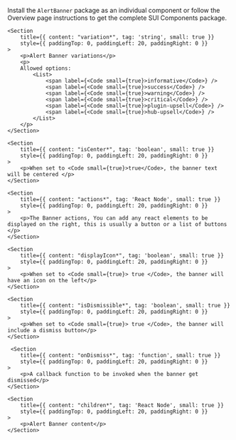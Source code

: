 
<Section
	title="Installation"
	contained={true}
	style={{ paddingTop: 20, paddingBottom: 0 }}
>
	<p>
		Install the <Code small={true}>AlertBanner</Code> package as an individual
		component or follow the Overview page instructions to get the complete SUI
		Components package.
	</p>
</Section>

<Section title="Props" border={true}>

    <Section
    	title={{ content: "variation*", tag: 'string', small: true }}
    	style={{ paddingTop: 0, paddingLeft: 20, paddingRight: 0 }}
    >
    	<p>Alert Banner variations</p>
    	<p>
    	Allowed options:
    		<List>
    			<span label={<Code small={true}>informative</Code>} />
    			<span label={<Code small={true}>success</Code>} />
    			<span label={<Code small={true}>warning</Code>} />
    			<span label={<Code small={true}>critical</Code>} />
				<span label={<Code small={true}>plugin-upsell</Code>} />
				<span label={<Code small={true}>hub-upsell</Code>} />
    		</List>
    	</p>
    </Section>

	<Section
    	title={{ content: "isCenter*", tag: 'boolean', small: true }}
    	style={{ paddingTop: 0, paddingLeft: 20, paddingRight: 0 }}
    >
    	<p>When set to <Code small={true}>true</Code>, the banner text will be centered </p>
    </Section>

	<Section
    	title={{ content: "actions*", tag: 'React Node', small: true }}
    	style={{ paddingTop: 0, paddingLeft: 20, paddingRight: 0 }}
    >
    	<p>The Banner actions, You can add any react elements to be displayed on the right, this is usually a button or a list of buttons  </p>
    </Section>

	<Section
    	title={{ content: "displayIcon*", tag: 'boolean', small: true }}
    	style={{ paddingTop: 0, paddingLeft: 20, paddingRight: 0 }}
    >
    	<p>When set to <Code small={true}> true </Code>, the banner will have an icon on the left</p>
    </Section>

	<Section
    	title={{ content: "isDismissible*", tag: 'boolean', small: true }}
    	style={{ paddingTop: 0, paddingLeft: 20, paddingRight: 0 }}
    >
    	<p>When set to <Code small={true}> true </Code>, the banner will include a dismiss button</p>
    </Section>

	 <Section
    	title={{ content: "onDismiss*", tag: 'function', small: true }}
    	style={{ paddingTop: 0, paddingLeft: 20, paddingRight: 0 }}
    >
    	<p>A callback function to be invoked when the banner get dismissed</p>
    </Section>

	<Section
    	title={{ content: "children*", tag: 'React Node', small: true }}
    	style={{ paddingTop: 0, paddingLeft: 20, paddingRight: 0 }}
    >
    	<p>Alert Banner content</p>
    </Section>

</Section>
